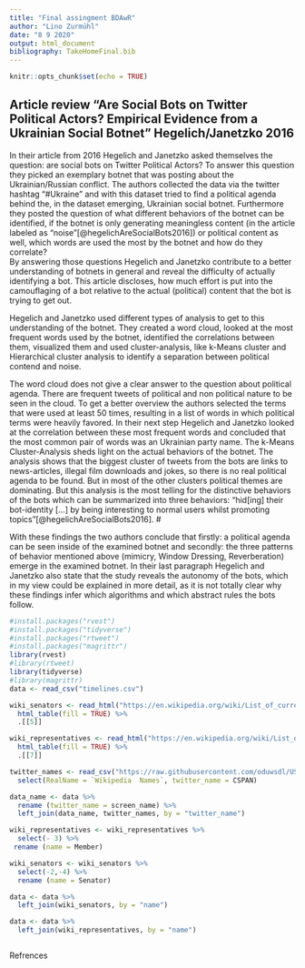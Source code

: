 ```yaml
---
title: "Final assingment BDAwR"
author: "Lino Zurmühl"
date: "8 9 2020"
output: html_document
bibliography: TakeHomeFinal.bib
---
```


```r
knitr::opts_chunk$set(echo = TRUE)
```
## Article review "Are Social Bots on Twitter Political Actors? Empirical Evidence from a Ukrainian Social Botnet" Hegelich/Janetzko 2016

In their article from 2016 Hegelich and Janetzko asked themselves the question: are social bots on Twitter Political Actors? To answer this question they picked an exemplary botnet that was posting about the Ukrainian/Russian conflict. The authors collected the data via the twitter hashtag "#Ukraine" and with this dataset tried to find a political agenda behind the, in the dataset emerging, Ukrainian social botnet. Furthermore they posted the question of what different behaviors of the botnet can be identified, if the botnet is only generating meaningless content (in the article labeled as "noise"[@hegelichAreSocialBots2016]) or political content as well, which words are used the most by the botnet and how do they correlate?  
By answering those questions Hegelich and Janetzko contribute to a better understanding of botnets in general and reveal the difficulty of actually identifying a bot. This article discloses, how much effort is put into the camouflaging of a bot relative to the actual (political) content that the bot is trying to get out. 

Hegelich and Janetzko used different types of analysis to get to this understanding of the botnet. They created a word cloud, looked at the most frequent words used by the botnet, identified the correlations between them, visualized them and used cluster-analysis, like k-Means cluster and Hierarchical cluster analysis to identify a separation between political contend and noise.

The word cloud does not give a clear answer to the question about political agenda. There are frequent tweets of political and non political nature to be seen in the cloud. To get a better overview the authors selected the terms that were used at least 50  times, resulting in a list of words in which political terms were heavily favored. In their next step Hegelich and Janetzko looked at the correlation between these most frequent words and concluded that the most common pair of words was an Ukrainian party name. The k-Means Cluster-Analysis sheds light on the actual behaviors of the botnet. The analysis shows that the biggest cluster of tweets from the bots are links to news-articles, illegal film downloads and jokes, so there is no real political agenda to be found. But in most of the other clusters political themes are dominating. But this analysis is the most telling for the distinctive behaviors of the bots which can be summarized into three behaviors: "hid[ing] their bot-identity [...] by being interesting to normal users whilst promoting topics"[@hegelichAreSocialBots2016]. #

With these findings the two authors conclude that firstly: a political agenda can be seen inside of the examined botnet and secondly: the three patterns of behavior mentioned above (mimicry, Window Dressing, Reverberation) emerge in the examined botnet. In their last paragraph Hegelich and Janetzko also state that the study reveals the autonomy of the bots, which in my view could be explained in more detail, as it is not totally clear why these findings infer which algorithms and which abstract rules the bots follow. 


```r
#install.packages("rvest")
#install.packages("tidyverse")
#install.packages("rtweet")
#install.packages("magrittr")
library(rvest)
#library(rtweet)
library(tidyverse)
#library(magrittr)
data <- read_csv("timelines.csv")

wiki_senators <- read_html("https://en.wikipedia.org/wiki/List_of_current_United_States_senators") %>% 
  html_table(fill = TRUE) %>% 
  .[[5]] 

wiki_representatives <- read_html("https://en.wikipedia.org/wiki/List_of_current_members_of_the_United_States_House_of_Representatives") %>% 
  html_table(fill = TRUE) %>% 
  .[[7]]

twitter_names <- read_csv("https://raw.githubusercontent.com/oduwsdl/US-Congress/master/116thCongress/116Congress.csv") %>% 
  select(RealName = `Wikipedia  Names`, twitter_name = CSPAN)

data_name <- data %>%
  rename (twitter_name = screen_name) %>%
  left_join(data_name, twitter_names, by = "twitter_name")

wiki_representatives <- wiki_representatives %>%
  select(- 3) %>%
 rename (name = Member)

wiki_senators <- wiki_senators %>%
  select(-2,-4) %>%
  rename (name = Senator)

data <- data %>%
  left_join(wiki_senators, by = "name")

data <- data %>%
  left_join(wiki_representatives, by = "name")



```
Refrences

